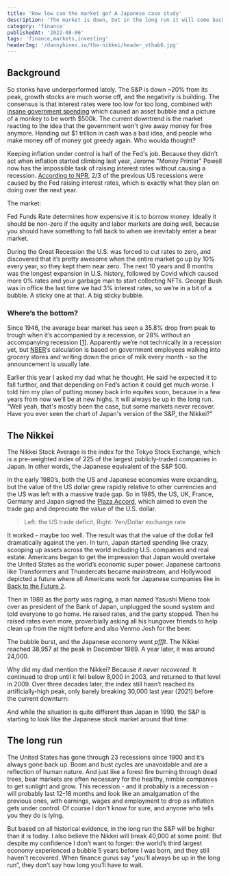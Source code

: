 ```yaml
---
title: 'How low can the market go? A Japanese case study'
description: 'The market is down, but in the long run it will come back up, right?'
category: 'finance'
publishedAt: '2022-08-06'
tags: 'finance,markets,investing'
headerImg: '/dannyhines.io/the-nikkei/header_vthab6.jpg'
---
```


<CloudinaryImg
  mdx
  publicId='/dannyhines.io/the-nikkei/header_vthab6.jpg'
  alt='Header'
  width={5919}
  height={3946}
/>

## Background

So stonks have underperformed lately. The S&P is down ~20% from its peak, growth stocks are
much worse off, and the negativity is building. The consensus is that interest rates were
too low for too long, combined with
[insane government spending](https://fred.stlouisfed.org/series/M1SL) which caused an asset
bubble and a picture of a monkey to be worth $500k. The current downtrend is the market
reacting to the idea that the government won't give away money for free anymore. Handing out
$1 trillion in cash was a bad idea, and people who make money off of money got greedy again.
Who woulda thought?

Keeping inflation under control is half of the Fed's job. Because they didn’t act when
inflation started climbing last year, Jerome "Money Printer" Powell now has the impossible
task of raising interest rates without causing a recession.
[According to NPR](https://www.npr.org/2022/07/24/1112770581/inflation-recession-soft-landing-rates-jobs-fed),
2/3 of the previous US recessions were caused by the Fed raising interest rates, which is
exactly what they plan on doing over the next year.

The market:

<CloudinaryImg
  mdx
  publicId='/dannyhines.io/the-nikkei/i-can-go-lower_riockd.gif'
  alt='I can go lower meme'
  width={500}
  height={278}
/>

Fed Funds Rate determines how expensive it is to borrow money. Ideally it should be non-zero
if the equity and labor markets are doing well, because you should have something to fall
back to when we inevitably enter a bear market.

During the Great Recession the U.S. was forced to cut rates to zero, and discovered that
it’s pretty awesome when the entire market go up by 10% every year, so they kept them near
zero. The next 10 years and 8 months was the longest expansion in U.S. history, followed by
Covid which caused more 0% rates and your garbage man to start collecting NFTs. George Bush
was in office the last time we had 3% interest rates, so we’re in a bit of a bubble. A
sticky one at that. A big sticky bubble.

<CloudinaryImg
  mdx
  publicId='/dannyhines.io/the-nikkei/fed-funds-rate_ns6gj5.png'
  alt='Fed Funds rate since 1965'
  width={1167}
  height={436}
/>

### Where’s the bottom?

Since 1946, the average bear market has seen a 35.8% drop from peak to trough when it’s
accompanied by a recession, or 28% without an accompanying recession
[[1](https://www.wellsfargo.com/investment-institute/investment-strategy-report/)].
Apparently we’re not technically in a recession yet, but [NBER](https://www.nber.org/)’s
calculation is based on government employees walking into grocery stores and writing down
the price of milk every month - so the announcement is usually late.

Earlier this year I asked my dad what he thought. He said he expected it to fall further,
and that depending on Fed’s action it could get much worse. I told him my plan of putting
money back into equites soon, because in a few years from now we’ll be at new highs. It will
always be up in the long run. “Well yeah, that's mostly been the case, but some markets
never recover. Have you ever seen the chart of Japan's version of the S&P, the Nikkei?”

## **The Nikkei**

The Nikkei Stock Average is the index for the Tokyo Stock Exchange, which is a pre-weighted
index of 225 of the largest publicly-traded companies in Japan. In other words, the Japanese
equivalent of the S&P 500.

In the early 1980’s, both the US and Japanese economies were expanding, but the value of the
US dollar grew rapidly relative to other currencies and the US was left with a massive trade
gap. So in 1985, the US, UK, France, Germany and Japan signed the
[Plaza Accord](https://en.wikipedia.org/wiki/Plaza_Accord), which aimed to even the trade
gap and depreciate the value of the U.S. dollar.

<MdxRow>
  <MdxCol>
    <CloudinaryImg
      mdx
      publicId='/dannyhines.io/the-nikkei/us-japan-trade-gap_w7y8nb.png'
      alt='US Japan trade deficit'
      width={590}
      height={354}
    />
  </MdxCol>
  <MdxCol>
    <CloudinaryImg
      mdx
      publicId='/dannyhines.io/the-nikkei/us-yen_phnbv7.png'
      alt='US Yen exchange rate'
      width={590}
      height={354}
    />
  </MdxCol>
</MdxRow>

> Left: the US trade deficit, Right: Yen/Dollar exchange rate

It worked - maybe too well. The result was that the value of the dollar fell dramatically
against the yen. In turn, Japan started spending like crazy, scooping up assets across the
world including U.S. companies and real estate. Americans began to get the impression that
Japan would overtake the United States as the world’s economic super power. Japanese
cartoons like Transformers and Thundercats became mainstream, and Hollywood depicted a
future where all Americans work for Japanese companies like in
[Back to the Future 2](https://www.youtube.com/watch?v=UlEFqR4SaVA).

<CloudinaryImg
  mdx
  publicId='/dannyhines.io/the-nikkei/japan-buying-spree_tm6e5y.png'
  alt='Japan buying spree'
  width={1691}
  height={756}
/>

Then in 1989 as the party was raging, a man named Yasushi Mieno took over as president of
the Bank of Japan, unplugged the sound system and told everyone to go home. He raised rates,
and the party stopped. Then he raised rates even more, proverbially asking all his hungover
friends to help clean up from the night before and also Venmo Josh for the beer.

The bubble burst, and the Japanese economy went _pffft_. The Nikkei reached 38,957 at the
peak in December 1989. A year later, it was around 24,000.

Why did my dad mention the Nikkei? Because _it never recovered_. It continued to drop until
it fell below 8,000 in 2003, and returned to that level in 2009. Over three decades later,
the index still hasn’t reached its artificially-high peak, only barely breaking 30,000 last
year (2021) before the current downturn:

<CloudinaryImg
  mdx
  publicId='/dannyhines.io/the-nikkei/nikkei_cpmbae.png'
  alt='The Nikkei 225 since 1970'
  width={700}
  height={400}
/>

And while the situation is quite different than Japan in 1990, the S&P is starting to look
like the Japanese stock market around that time:

<CloudinaryImg
  mdx
  publicId='/dannyhines.io/the-nikkei/sp-500-historical_wjvgnu.png'
  alt='S&P 500 since 1928'
  width={888}
  height={560}
/>

## The long run

The United States has gone through 23 recessions since 1900 and it’s always gone back up.
Boom and bust cycles are unavoidable and are a reflection of human nature. And just like a
forest fire burning through dead trees, bear markets are often necessary for the healthy,
nimble companies to get sunlight and grow. This recession - and it probably is a recession -
will probably last 12-18 months and look like an amalgamation of the previous ones, with
earnings, wages and employment to drop as inflation gets under control. Of course I don't
know for sure, and anyone who tells you they do is lying.

But based on all historical evidence, in the long run the S&P will be higher than it is
today. I also believe the Nikkei will break 40,000 at some point. But despite my confidence
I don’t want to forget: the world’s third largest economy experienced a bubble 5 years
before I was born, and they still haven't recovered. When finance gurus say "you'll always
be up in the long run”, they don’t say how long you’ll have to wait.
